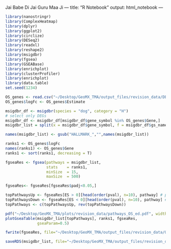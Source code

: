 Jai Babe Di
Jai Guru Maa Ji
---
title: "R Notebook"
output: html_notebook
---

```r
library(nanostringr)
library(ComplexHeatmap)
library(dplyr)
library(ggplot2)
library(circlize)
library(DESeq2)
library(readxl)
library(reshape2)
library(msigdbr)
library(fgsea)
library(GSEABase)
library(enrichplot)
library(clusterProfiler)
library(enrichplot)
library(data.table)
set.seed(1234)
```

```r
OS_genes <- read.csv("~/Desktop/GeoMX_TMA/output_files/revision_data/DEG_OS_sample.csv",sep = ",") # if we select p<0.05 only two pathways came out
OS_genes$logFc <- OS_genes$Estimate 
```

```r
msigdbr_df <- msigdbr(species = "dog", category = "H")
# select only DEGs 
msigdbr_df <- msigdbr_df[msigdbr_df$gene_symbol %in% OS_genes$Gene,]
msigdbr_list = split(x = msigdbr_df$gene_symbol, f = msigdbr_df$gs_name)
```

```r
names(msigdbr_list) <- gsub("HALLMARK_","",names(msigdbr_list))
```


```r
ranks1 <- OS_genes$logFc
names(ranks1) <- OS_genes$Gene
ranks1 <- sort(ranks1, decreasing = T)
```

```r
fgseaRes <- fgsea(pathways = msigdbr_list, 
                  stats    = ranks1,
                  minSize  = 15,
                  maxSize  = 500)

fgseaRes<- fgseaRes[fgseaRes$padj<0.05,]
```

```r
topPathwaysUp <- fgseaRes[ES > 0][head(order(pval), n=10), pathway] # pathways up in low DFI 
topPathwaysDown <- fgseaRes[ES < 0][head(order(pval), n=10), pathway] # pathways down in low DFI 
topPathways <- c(topPathwaysUp, rev(topPathwaysDown))

pdf("~/Desktop/GeoMX_TMA/plots/revision_data/pathways_OS_ed.pdf", width = 10, height = 6, bg = "white")
plotGseaTable(msigdbr_list[topPathways], ranks1, fgseaRes, 
              gseaParam=0.5)
```


```r
fwrite(fgseaRes, file="~/Desktop/GeoMX_TMA/output_files/revision_data/OS_pathways_fgseaRes_ed.txt", sep="\t", sep2=c("", " ", ""))

saveRDS(msigdbr_list, file="~/Desktop/GeoMX_TMA/output_files/revision_data/OS_pathways_fgseaRes_ed.rds")
```

